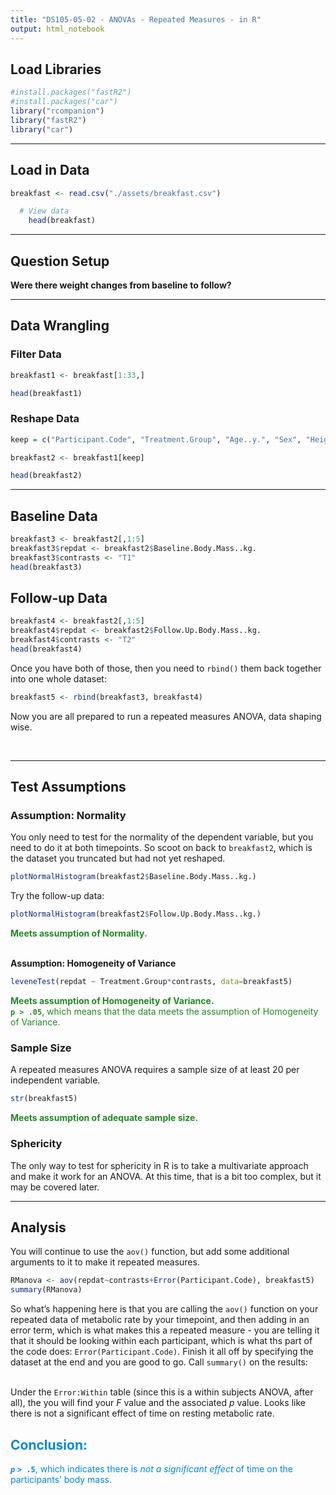 ```yaml
---
title: "DS105-05-02 - ANOVAs - Repeated Measures - in R"
output: html_notebook
---
```


## Load Libraries

```r
#install.packages("fastR2")
#install.packages("car")
library("rcompanion")
library("fastR2")
library("car")
```

------------------------------------------------------------------------

## Load in Data

```r
breakfast <- read.csv("./assets/breakfast.csv")

  # View data
    head(breakfast)
```

------------------------------------------------------------------------

## Question Setup

**Were there weight changes from baseline to follow?**

------------------------------------------------------------------------

## Data Wrangling

### Filter Data

```r
breakfast1 <- breakfast[1:33,]

head(breakfast1)
```

### Reshape Data

```r
keep = c("Participant.Code", "Treatment.Group", "Age..y.", "Sex", "Height..m.", "Baseline.Body.Mass..kg.", "Follow.Up.Body.Mass..kg.")

breakfast2 <- breakfast1[keep]

head(breakfast2)
```

------------------------------------------------------------------------

## Baseline Data

```r
breakfast3 <- breakfast2[,1:5]
breakfast3$repdat <- breakfast2$Baseline.Body.Mass..kg.
breakfast3$contrasts <- "T1"
head(breakfast3)
```

## Follow-up Data

```r
breakfast4 <- breakfast2[,1:5]
breakfast4$repdat <- breakfast2$Follow.Up.Body.Mass..kg.
breakfast4$contrasts <- "T2"
head(breakfast4)
```

Once you have both of those, then you need to `rbind()` them back together into one whole dataset:

```r
breakfast5 <- rbind(breakfast3, breakfast4)
```

Now you are all prepared to run a repeated measures ANOVA, data shaping wise.

\

------------------------------------------------------------------------

## **Test Assumptions**

### **Assumption: Normality**

You only need to test for the normality of the dependent variable, but you need to do it at both timepoints. So scoot on back to `breakfast2`, which is the dataset you truncated but had not yet reshaped.

```r
plotNormalHistogram(breakfast2$Baseline.Body.Mass..kg.)
```

Try the follow-up data:

```r
plotNormalHistogram(breakfast2$Follow.Up.Body.Mass..kg.)
```

::: {style="color: #238823"}
**Meets assumption of Normality.**
:::

\
**Assumption: Homogeneity of Variance**

```r
leveneTest(repdat ~ Treatment.Group*contrasts, data=breakfast5)
```

::: {style="color: #238823"}
**Meets assumption of Homogeneity of Variance.** \
**`p > .05`**, which means that the data meets the assumption of Homogeneity of Variance.
:::

### Sample Size

A repeated measures ANOVA requires a sample size of at least 20 per independent variable.

```r
str(breakfast5)
```

::: {style="color: #238823"}
**Meets assumption of adequate sample size.**
:::

### Sphericity

The only way to test for sphericity in R is to take a multivariate approach and make it work for an ANOVA. At this time, that is a bit too complex, but it may be covered later.

------------------------------------------------------------------------

## **Analysis**

You will continue to use the `aov()` function, but add some additional arguments to it to make it repeated measures.

```r
RManova <- aov(repdat~contrasts+Error(Participant.Code), breakfast5)
summary(RManova)
```

So what's happening here is that you are calling the `aov()` function on your repeated data of metabolic rate by your timepoint, and then adding in an error term, which is what makes this a repeated measure - you are telling it that it should be looking within each participant, which is what ths part of the code does: `Error(Participant.Code)`. Finish it all off by specifying the dataset at the end and you are good to go. Call `summary()` on the results:

\
Under the `Error:Within` table (since this is a within subjects ANOVA, after all), the you will find your *F* value and the associated *p* value. Looks like there is not a significant effect of time on resting metabolic rate.

::: {style="color: #0187DE"}
# Conclusion:

***`p`*** **`> .5`**, which indicates there is *not a significant effect* of time on the participants' body mass.
:::
